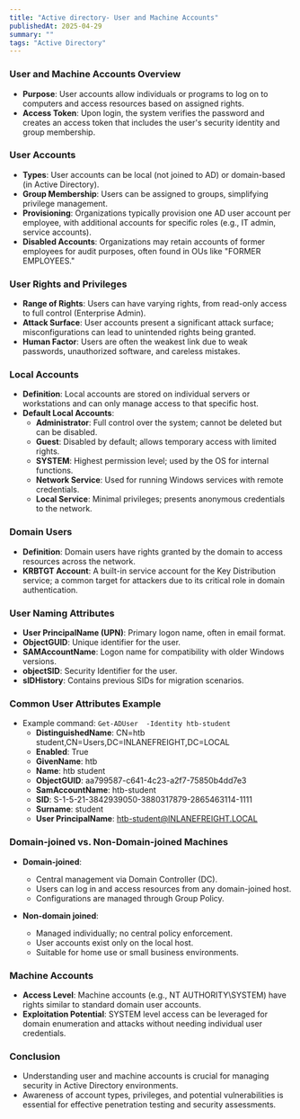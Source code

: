 ```yaml
---
title: "Active directory- User and Machine Accounts"
publishedAt: 2025-04-29
summary: ""
tags: "Active Directory"
---
```



### User and Machine Accounts Overview
- **Purpose**: User accounts allow individuals or programs to log on to computers and access resources based on assigned rights.
- **Access Token**: Upon login, the system verifies the password and creates an access token that includes the user's security identity and group membership.

### User Accounts
- **Types**: User accounts can be local (not joined to AD) or domain-based (in Active Directory).
- **Group Membership**: Users can be assigned to groups, simplifying privilege management.
- **Provisioning**: Organizations typically provision one AD user account per employee, with additional accounts for specific roles (e.g., IT admin, service accounts).
- **Disabled Accounts**: Organizations may retain accounts of former employees for audit purposes, often found in OUs like "FORMER EMPLOYEES."

### User Rights and Privileges
- **Range of Rights**: Users can have varying rights, from read-only access to full control (Enterprise Admin).
- **Attack Surface**: User accounts present a significant attack surface; misconfigurations can lead to unintended rights being granted.
- **Human Factor**: Users are often the weakest link due to weak passwords, unauthorized software, and careless mistakes.

### Local Accounts
- **Definition**: Local accounts are stored on individual servers or workstations and can only manage access to that specific host.
- **Default Local Accounts**:
  - **Administrator**: Full control over the system; cannot be deleted but can be disabled.
  - **Guest**: Disabled by default; allows temporary access with limited rights.
  - **SYSTEM**: Highest permission level; used by the OS for internal functions.
  - **Network Service**: Used for running Windows services with remote credentials.
  - **Local Service**: Minimal privileges; presents anonymous credentials to the network.

### Domain Users
- **Definition**: Domain users have rights granted by the domain to access resources across the network.
- **KRBTGT Account**: A built-in service account for the Key Distribution service; a common target for attackers due to its critical role in domain authentication.

### User Naming Attributes
- **User PrincipalName (UPN)**: Primary logon name, often in email format.
- **ObjectGUID**: Unique identifier for the user.
- **SAMAccountName**: Logon name for compatibility with older Windows versions.
- **objectSID**: Security Identifier for the user.
- **sIDHistory**: Contains previous SIDs for migration scenarios.

### Common User Attributes Example
- Example command: `Get-ADUser  -Identity htb-student`
  - **DistinguishedName**: CN=htb student,CN=Users,DC=INLANEFREIGHT,DC=LOCAL
  - **Enabled**: True
  - **GivenName**: htb
  - **Name**: htb student
  - **ObjectGUID**: aa799587-c641-4c23-a2f7-75850b4dd7e3
  - **SamAccountName**: htb-student
  - **SID**: S-1-5-21-3842939050-3880317879-2865463114-1111
  - **Surname**: student
  - **User PrincipalName**: htb-student@INLANEFREIGHT.LOCAL

### Domain-joined vs. Non-Domain-joined Machines
- **Domain-joined**:
  - Central management via Domain Controller (DC).
  - Users can log in and access resources from any domain-joined host.
  - Configurations are managed through Group Policy.
  
- **Non-domain joined**:
  - Managed individually; no central policy enforcement.
  - User accounts exist only on the local host.
  - Suitable for home use or small business environments.

### Machine Accounts
- **Access Level**: Machine accounts (e.g., NT AUTHORITY\SYSTEM) have rights similar to standard domain user accounts.
- **Exploitation Potential**: SYSTEM level access can be leveraged for domain enumeration and attacks without needing individual user credentials.

### Conclusion
- Understanding user and machine accounts is crucial for managing security in Active Directory environments.
- Awareness of account types, privileges, and potential vulnerabilities is essential for effective penetration testing and security assessments.

